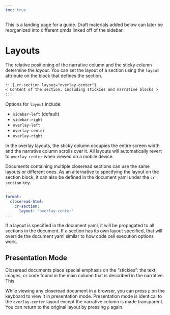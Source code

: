 ```yaml
---
toc: true
---
```


This is a landing page for a guide. Draft materials added below can later be reorganized into different qmds linked off of the sidebar.

# Layouts

The relative positioning of the narrative column and the sticky column determine the *layout*. You can set the layout of a section using the `layout` attribute on the block that defines the section.

```markdown
:::{.cr-section layout="overlay-center"}
< Content of the section, including stickies and narrative blocks >
:::
```
Options for `layout` include:

- `sidebar-left` (default)
- `sidebar-right`
- `overlay-left`
- `overlay-center`
- `overlay-right`

In the overlay layouts, the sticky column occupies the entire screen width and the narrative column scrolls over it. All layouts will automatically revert to `overlay-center` when viewed on a mobile device.

Documents containing multiple closeread sections can use the same layouts or different ones. As an alternative to specifying the layout on the section block, it can also be defined in the document yaml under the `cr-section` key.

```yml
---
format:
  closeread-html:
    cr-section:
      layout: "overlay-center"
---
```
If a layout is specified in the document yaml, it will be propagated to all sections in the document. If a section has its own layout specified, that will override the document yaml similar to how code cell execution options work.

## Presentation Mode

Closeread documents place special emphasis on the "stickies": the text, images, or code found in the main column that is described in the narrative. This 

While viewing any closeread document in a browser, you can press `p`  on the keyboard to view it in presentation mode. Presentation mode is identical to the `overlay-center` layout except the narrative column is made transparent. You can return to the original layout by pressing `p` again.